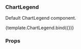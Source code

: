 
<Meta title="Charts/ChartLegend" component={ChartLegend} />

### ChartLegend

Default ChartLegend component.

<Canvas>
  <Story
    name="Main"
    args={{
      parties: [
        { id: "P1", label: "Party 1", fill: "blue", seats: 150 },
        { id: "P2", label: "Party 2", fill: "red", seats: 50 },
        { id: "P3", label: "Party 3", fill: "green", seats: 10 },
        { id: "P4", label: "Party 4", fill: "pink", seats: 50 },
        { id: "P5", label: "Party 5", fill: "magenta", seats: 200 },
      ],
    }}
  >
    {template.ChartLegend.bind({})}
  </Story>
</Canvas>

### Props

<ArgsTable of={ChartLegend} />
